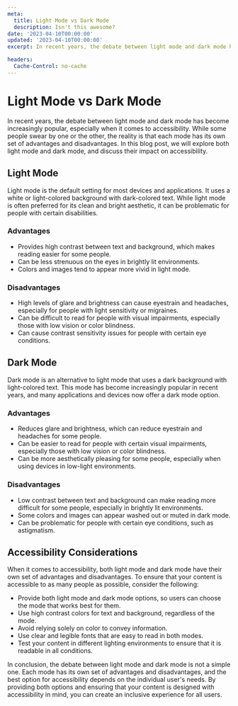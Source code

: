```yaml
---
meta:
  title: Light Mode vs Dark Mode 
  description: Isn't this awesome?
date: '2023-04-10T00:00:00'
updated: '2023-04-10T00:00:00'
excerpt: In recent years, the debate between light mode and dark mode has become increasingly popular, especially when it comes to accessibility. While some people swear by one or the other, the reality is that each mode has its own set of advantages and disadvantages. In this blog post, we will explore both light mode and dark mode, and discuss their impact on accessibility.

headers:
  Cache-Control: no-cache
---
```


# Light Mode vs Dark Mode 


In recent years, the debate between light mode and dark mode has become increasingly popular, especially when it comes to accessibility. While some people swear by one or the other, the reality is that each mode has its own set of advantages and disadvantages. In this blog post, we will explore both light mode and dark mode, and discuss their impact on accessibility.


## Light Mode

Light mode is the default setting for most devices and applications. It uses a white or light-colored background with dark-colored text. While light mode is often preferred for its clean and bright aesthetic, it can be problematic for people with certain disabilities.

### Advantages

- Provides high contrast between text and background, which makes reading easier for some people.
- Can be less strenuous on the eyes in brightly lit environments.
- Colors and images tend to appear more vivid in light mode.

### Disadvantages

- High levels of glare and brightness can cause eyestrain and headaches, especially for people with light sensitivity or migraines.
- Can be difficult to read for people with visual impairments, especially those with low vision or color blindness.
- Can cause contrast sensitivity issues for people with certain eye conditions.

## Dark Mode

Dark mode is an alternative to light mode that uses a dark background with light-colored text. This mode has become increasingly popular in recent years, and many applications and devices now offer a dark mode option.

### Advantages

- Reduces glare and brightness, which can reduce eyestrain and headaches for some people.
- Can be easier to read for people with certain visual impairments, especially those with low vision or color blindness.
- Can be more aesthetically pleasing for some people, especially when using devices in low-light environments.

### Disadvantages

- Low contrast between text and background can make reading more difficult for some people, especially in brightly lit environments.
- Some colors and images can appear washed out or muted in dark mode.
- Can be problematic for people with certain eye conditions, such as astigmatism.

## Accessibility Considerations

When it comes to accessibility, both light mode and dark mode have their own set of advantages and disadvantages. To ensure that your content is accessible to as many people as possible, consider the following:

- Provide both light mode and dark mode options, so users can choose the mode that works best for them.
- Use high contrast colors for text and background, regardless of the mode.
- Avoid relying solely on color to convey information.
- Use clear and legible fonts that are easy to read in both modes.
- Test your content in different lighting environments to ensure that it is readable in all conditions.

In conclusion, the debate between light mode and dark mode is not a simple one. Each mode has its own set of advantages and disadvantages, and the best option for accessibility depends on the individual user's needs. By providing both options and ensuring that your content is designed with accessibility in mind, you can create an inclusive experience for all users.


```